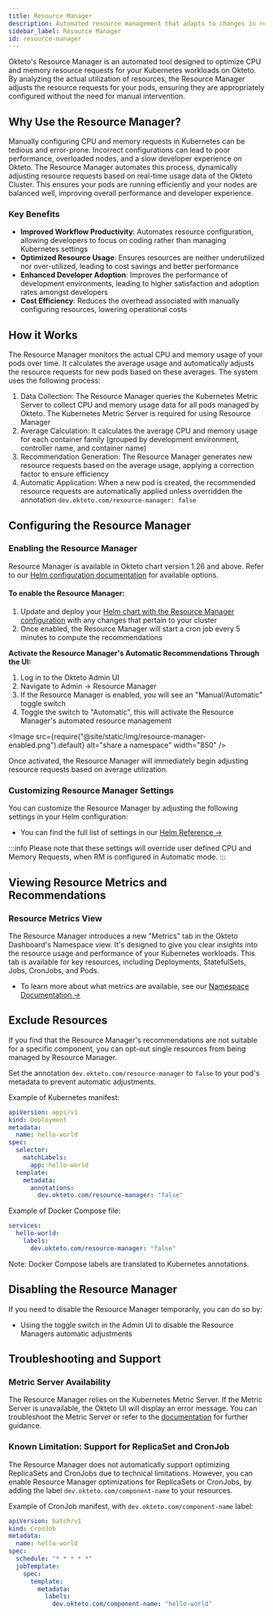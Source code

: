 ```yaml
---
title: Resource Manager
description: Automated resource management that adapts to changes in real utilization over time
sidebar_label: Resource Manager
id: resource-manager
---
```



Okteto's Resource Manager is an automated tool designed to optimize CPU and memory resource requests for your Kubernetes workloads on Okteto.
By analyzing the actual utilization of resources, the Resource Manager adjusts the resource requests for your pods, ensuring they are appropriately configured without the need for manual intervention.

## Why Use the Resource Manager?
Manually configuring CPU and memory requests in Kubernetes can be tedious and error-prone.
Incorrect configurations can lead to poor performance, overloaded nodes, and a slow developer experience on Okteto.
The Resource Manager automates this process, dynamically adjusting resource requests based on real-time usage data of the Okteto Cluster.
This ensures your pods are running efficiently and your nodes are balanced well, improving overall performance and developer experience.

### Key Benefits
- **Improved Workflow Productivity**: Automates resource configuration, allowing developers to focus on coding rather than managing Kubernetes settings
- **Optimized Resource Usage**: Ensures resources are neither underutilized nor over-utilized, leading to cost savings and better performance
- **Enhanced Developer Adoption**: Improves the performance of development environments, leading to higher satisfaction and adoption rates amongst developers
- **Cost Efficiency**: Reduces the overhead associated with manually configuring resources, lowering operational costs

## How it Works

The Resource Manager monitors the actual CPU and memory usage of your pods over time.
It calculates the average usage and automatically adjusts the resource requests for new pods based on these averages. The system uses the following process:

1. Data Collection: The Resource Manager queries the Kubernetes Metric Server to collect CPU and memory usage data for all pods managed by Okteto. The Kubernetes Metric Server is required for using Resource Manager
1. Average Calculation: It calculates the average CPU and memory usage for each container family (grouped by development environment, controller name, and container name)
1. Recommendation Generation: The Resource Manager generates new resource requests based on the average usage, applying a correction factor to ensure efficiency
1. Automatic Application: When a new pod is created, the recommended resource requests are automatically applied unless overridden the annotation `dev.okteto.com/resource-manager: false`

## Configuring the Resource Manager
### Enabling the Resource Manager
Resource Manager is available in Okteto chart version 1.26 and above. Refer to our [Helm configuration documentation](self-hosted/helm-configuration.mdx#resourcemanager) for available options.

#### To enable the Resource Manager:

1. Update and deploy your [Helm chart with the Resource Manager configuration](self-hosted/helm-configuration.mdx#resourcemanager) with any changes that pertain to your cluster
1. Once enabled, the Resource Manager will start a cron job every 5 minutes to compute the recommendations

**Activate the Resource Manager's Automatic Recommendations Through the UI:**

1. Log in to the Okteto Admin UI
1. Navigate to Admin -> Resource Manager
1. If the Resource Manager is enabled, you will see an "Manual/Automatic" toggle switch
1. Toggle the switch to "Automatic", this will activate the Resource Manager's automated resource management

  <Image
    src={require("@site/static/img/resource-manager-enabled.png").default}
    alt="share a namespace"
    width="850"
  />

Once activated, the Resource Manager will immediately begin adjusting resource requests based on average utilization.

### Customizing Resource Manager Settings
You can customize the Resource Manager by adjusting the following settings in your Helm configuration:

* You can find the full list of settings in our [Helm Reference →](self-hosted/helm-configuration.mdx#resourcemanager)

:::info
Please note that these settings will override user defined CPU and Memory Requests, when RM is configured in Automatic mode.
:::

## Viewing Resource Metrics and Recommendations

### Resource Metrics View

The Resource Manager introduces a new "Metrics" tab in the Okteto Dashboard's Namespace view. It's designed to give you clear insights into the resource usage and performance of your Kubernetes workloads.
This tab is available for key resources, including Deployments, StatefulSets, Jobs, CronJobs, and Pods.

* To learn more about what metrics are available, see our [Namespace Documentation →](core/namespaces.mdx#resource-metrics-view)

## Exclude Resources

If you find that the Resource Manager's recommendations are not suitable for a specific component, you can opt-out single resources from being managed by Resource Manager.

Set the annotation `dev.okteto.com/resource-manager` to `false` to your pod's metadata to prevent automatic adjustments.

Example of Kubernetes manifest:

```yaml
apiVersion: apps/v1
kind: Deployment
metadata:
  name: hello-world
spec:
  selector:
    matchLabels:
      app: hello-world
  template:
    metadata:
      annotations:
        dev.okteto.com/resource-manager: "false"
```

Example of Docker Compose file:

```yaml
services:
  hello-world:
    labels:
      dev.okteto.com/resource-manager: "false"
```

Note: Docker Compose labels are translated to Kubernetes annotations.

## Disabling the Resource Manager
If you need to disable the Resource Manager temporarily, you can do so by:

- Using the toggle switch in the Admin UI to disable the Resource Managers automatic adjustments
<!-- - To uninstall Resource Manager, you can set the `resourceManager` helm setting to `enabled: false` -->

## Troubleshooting and Support
### Metric Server Availability
The Resource Manager relies on the Kubernetes Metric Server. If the Metric Server is unavailable, the Okteto UI will display an error message. You can troubleshoot the Metric Server or refer to the [documentation](https://kubernetes.io/docs/tasks/debug/debug-cluster/resource-metrics-pipeline/#metrics-server) for further guidance.

### Known Limitation: Support for ReplicaSet and CronJob

The Resource Manager does not automatically support optimizing ReplicaSets and CronJobs due to technical limitations. However, you can enable Resource Manager optimizations for ReplicaSets or CronJobs, by adding the label `dev.okteto.com/component-name` to your resources.

Example of CronJob manifest, with `dev.okteto.com/component-name` label:

```yaml
apiVersion: batch/v1
kind: CronJob
metadata:
  name: hello-world
spec:
  schedule: "* * * * *"
  jobTemplate:
    spec:
      template:
        metadata:
          labels:
            dev.okteto.com/component-name: "hello-world"
```